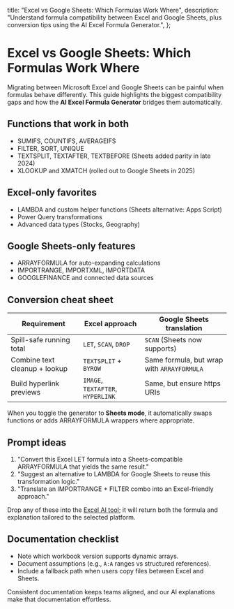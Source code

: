   title: "Excel vs Google Sheets: Which Formulas Work Where",
  description:
    "Understand formula compatibility between Excel and Google Sheets, plus conversion tips using the AI Excel Formula Generator.",
};

# Excel vs Google Sheets: Which Formulas Work Where

Migrating between Microsoft Excel and Google Sheets can be painful when formulas behave differently. This guide highlights the biggest compatibility gaps and how the **AI Excel Formula Generator** bridges them automatically.

## Functions that work in both

- SUMIFS, COUNTIFS, AVERAGEIFS
- FILTER, SORT, UNIQUE
- TEXTSPLIT, TEXTAFTER, TEXTBEFORE (Sheets added parity in late 2024)
- XLOOKUP and XMATCH (rolled out to Google Sheets in 2025)

## Excel-only favorites

- LAMBDA and custom helper functions (Sheets alternative: Apps Script)
- Power Query transformations
- Advanced data types (Stocks, Geography)

## Google Sheets-only features

- ARRAYFORMULA for auto-expanding calculations
- IMPORTRANGE, IMPORTXML, IMPORTDATA
- GOOGLEFINANCE and connected data sources

## Conversion cheat sheet

| Requirement | Excel approach | Google Sheets translation |
| --- | --- | --- |
| Spill-safe running total | `LET`, `SCAN`, `DROP` | `SCAN` (Sheets now supports) |
| Combine text cleanup + lookup | `TEXTSPLIT` + `BYROW` | Same formula, but wrap with `ARRAYFORMULA` |
| Build hyperlink previews | `IMAGE`, `TEXTAFTER`, `HYPERLINK` | Same, but ensure https URIs |

When you toggle the generator to **Sheets mode**, it automatically swaps functions or adds ARRAYFORMULA wrappers where appropriate.

## Prompt ideas

1. "Convert this Excel LET formula into a Sheets-compatible ARRAYFORMULA that yields the same result." 
2. "Suggest an alternative to LAMBDA for Google Sheets to reuse this transformation logic." 
3. "Translate an IMPORTRANGE + FILTER combo into an Excel-friendly approach." 

Drop any of these into the [Excel AI tool](/#generator); it will return both the formula and explanation tailored to the selected platform.

## Documentation checklist

- Note which workbook version supports dynamic arrays.
- Document assumptions (e.g., `A:A` ranges vs structured references).
- Include a fallback path when users copy files between Excel and Sheets.

Consistent documentation keeps teams aligned, and our AI explanations make that documentation effortless.
